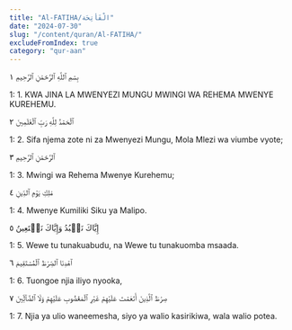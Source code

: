 ```yaml
---
title: "Al-FATIHA/الْفَأتِحَة"
date: "2024-07-30"
slug: "/content/quran/Al-FATIHA/"
excludeFromIndex: true
category: "qur-aan"
---
```


 بِسۡمِ ٱللَّهِ ٱلرَّحۡمَٰنِ ٱلرَّحِيمِ ١ 

1: 1. KWA JINA LA MWENYEZI MUNGU MWINGI WA REHEMA MWENYE KUREHEMU.

ٱلۡحَمۡدُ لِلَّهِ رَبِّ ٱلۡعَٰلَمِينَ ٢ 

1: 2. Sifa njema zote ni za Mwenyezi Mungu, Mola Mlezi wa viumbe vyote; 

ٱلرَّحۡمَٰنِ ٱلرَّحِيمِ ٣ 

1: 3. Mwingi wa Rehema Mwenye Kurehemu; 

مَٰلِكِ يَوۡمِ ٱلدِّينِ ٤ 

1: 4. Mwenye Kumiliki Siku ya Malipo. 

إِيَّاكَ نَعۡبُدُ وَإِيَّاكَ نَسۡتَعِينُ ٥ 

1: 5. Wewe tu tunakuabudu, na Wewe tu tunakuomba msaada. 

ٱهۡدِنَا ٱلصِّرَٰطَ ٱلۡمُسۡتَقِيمَ ٦ 

1: 6. Tuongoe njia iliyo nyooka, 

صِرَٰطَ ٱلَّذِينَ أَنۡعَمۡتَ عَلَيۡهِمۡ غَيۡرِ ٱلۡمَغۡضُوبِ عَلَيۡهِمۡ وَلَا ٱلضَّآلِّينَ ٧ 

1: 7. Njia ya ulio waneemesha, siyo ya walio kasirikiwa, wala walio potea. 



